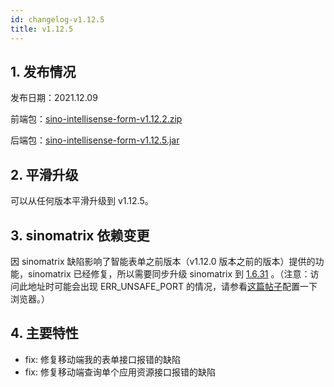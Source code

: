 ```yaml
---
id: changelog-v1.12.5
title: v1.12.5
---
```


## 1. 发布情况

发布日期：2021.12.09

前端包：[sino-intellisense-form-v1.12.2.zip](http://sino-intellisense-form.oss-cn-beijing.aliyuncs.com/v1.12.2/sino-intellisense-form-v1.12.2.zip)

后端包：[sino-intellisense-form-v1.12.5.jar](http://sino-intellisense-form.oss-cn-beijing.aliyuncs.com/v1.12.4/sino-intellisense-form-v1.12.5.jar)

## 2. 平滑升级

可以从任何版本平滑升级到 v1.12.5。

## 3. sinomatrix 依赖变更

因 sinomatrix 缺陷影响了智能表单之前版本（v1.12.0 版本之前的版本）提供的功能，sinomatrix 已经修复，所以需要同步升级 sinomatrix 到 [1.6.31](http://47.93.34.153:10080/sino-matrix/sino-matrix/blob/master/CHANGELOG.md) 。（注意：访问此地址时可能会出现 ERR_UNSAFE_PORT 的情况，请参看[这篇帖子](https://blog.csdn.net/kjcxmx/article/details/118122483)配置一下浏览器。）

## 4. 主要特性

- fix: 修复移动端我的表单接口报错的缺陷
- fix: 修复移动端查询单个应用资源接口报错的缺陷
